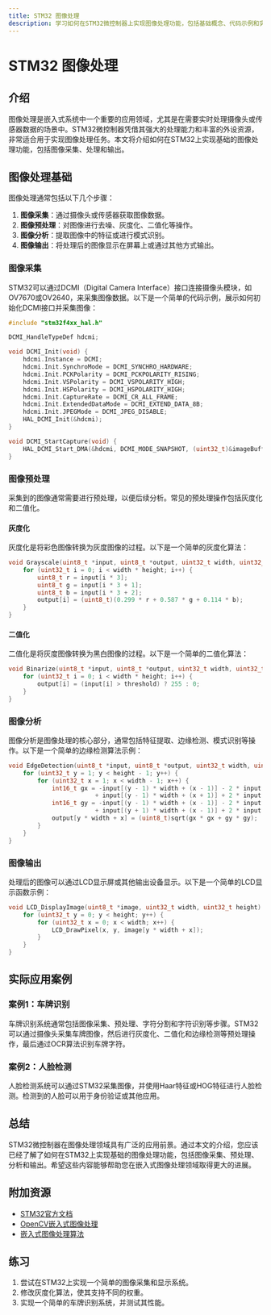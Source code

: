 ```yaml
---
title: STM32 图像处理
description: 学习如何在STM32微控制器上实现图像处理功能，包括基础概念、代码示例和实际应用场景。
---
```


# STM32 图像处理

## 介绍

图像处理是嵌入式系统中一个重要的应用领域，尤其是在需要实时处理摄像头或传感器数据的场景中。STM32微控制器凭借其强大的处理能力和丰富的外设资源，非常适合用于实现图像处理任务。本文将介绍如何在STM32上实现基础的图像处理功能，包括图像采集、处理和输出。

## 图像处理基础

图像处理通常包括以下几个步骤：

1. **图像采集**：通过摄像头或传感器获取图像数据。
2. **图像预处理**：对图像进行去噪、灰度化、二值化等操作。
3. **图像分析**：提取图像中的特征或进行模式识别。
4. **图像输出**：将处理后的图像显示在屏幕上或通过其他方式输出。

### 图像采集

STM32可以通过DCMI（Digital Camera Interface）接口连接摄像头模块，如OV7670或OV2640，来采集图像数据。以下是一个简单的代码示例，展示如何初始化DCMI接口并采集图像：

```c
#include "stm32f4xx_hal.h"

DCMI_HandleTypeDef hdcmi;

void DCMI_Init(void) {
    hdcmi.Instance = DCMI;
    hdcmi.Init.SynchroMode = DCMI_SYNCHRO_HARDWARE;
    hdcmi.Init.PCKPolarity = DCMI_PCKPOLARITY_RISING;
    hdcmi.Init.VSPolarity = DCMI_VSPOLARITY_HIGH;
    hdcmi.Init.HSPolarity = DCMI_HSPOLARITY_HIGH;
    hdcmi.Init.CaptureRate = DCMI_CR_ALL_FRAME;
    hdcmi.Init.ExtendedDataMode = DCMI_EXTEND_DATA_8B;
    hdcmi.Init.JPEGMode = DCMI_JPEG_DISABLE;
    HAL_DCMI_Init(&hdcmi);
}

void DCMI_StartCapture(void) {
    HAL_DCMI_Start_DMA(&hdcmi, DCMI_MODE_SNAPSHOT, (uint32_t)&imageBuffer, IMAGE_BUFFER_SIZE);
}
```

### 图像预处理

采集到的图像通常需要进行预处理，以便后续分析。常见的预处理操作包括灰度化和二值化。

#### 灰度化

灰度化是将彩色图像转换为灰度图像的过程。以下是一个简单的灰度化算法：

```c
void Grayscale(uint8_t *input, uint8_t *output, uint32_t width, uint32_t height) {
    for (uint32_t i = 0; i < width * height; i++) {
        uint8_t r = input[i * 3];
        uint8_t g = input[i * 3 + 1];
        uint8_t b = input[i * 3 + 2];
        output[i] = (uint8_t)(0.299 * r + 0.587 * g + 0.114 * b);
    }
}
```

#### 二值化

二值化是将灰度图像转换为黑白图像的过程。以下是一个简单的二值化算法：

```c
void Binarize(uint8_t *input, uint8_t *output, uint32_t width, uint32_t height, uint8_t threshold) {
    for (uint32_t i = 0; i < width * height; i++) {
        output[i] = (input[i] > threshold) ? 255 : 0;
    }
}
```

### 图像分析

图像分析是图像处理的核心部分，通常包括特征提取、边缘检测、模式识别等操作。以下是一个简单的边缘检测算法示例：

```c
void EdgeDetection(uint8_t *input, uint8_t *output, uint32_t width, uint32_t height) {
    for (uint32_t y = 1; y < height - 1; y++) {
        for (uint32_t x = 1; x < width - 1; x++) {
            int16_t gx = -input[(y - 1) * width + (x - 1)] - 2 * input[y * width + (x - 1)] - input[(y + 1) * width + (x - 1)]
                        + input[(y - 1) * width + (x + 1)] + 2 * input[y * width + (x + 1)] + input[(y + 1) * width + (x + 1)];
            int16_t gy = -input[(y - 1) * width + (x - 1)] - 2 * input[(y - 1) * width + x] - input[(y - 1) * width + (x + 1)]
                        + input[(y + 1) * width + (x - 1)] + 2 * input[(y + 1) * width + x] + input[(y + 1) * width + (x + 1)];
            output[y * width + x] = (uint8_t)sqrt(gx * gx + gy * gy);
        }
    }
}
```

### 图像输出

处理后的图像可以通过LCD显示屏或其他输出设备显示。以下是一个简单的LCD显示函数示例：

```c
void LCD_DisplayImage(uint8_t *image, uint32_t width, uint32_t height) {
    for (uint32_t y = 0; y < height; y++) {
        for (uint32_t x = 0; x < width; x++) {
            LCD_DrawPixel(x, y, image[y * width + x]);
        }
    }
}
```

## 实际应用案例

### 案例1：车牌识别

车牌识别系统通常包括图像采集、预处理、字符分割和字符识别等步骤。STM32可以通过摄像头采集车牌图像，然后进行灰度化、二值化和边缘检测等预处理操作，最后通过OCR算法识别车牌字符。

### 案例2：人脸检测

人脸检测系统可以通过STM32采集图像，并使用Haar特征或HOG特征进行人脸检测。检测到的人脸可以用于身份验证或其他应用。

## 总结

STM32微控制器在图像处理领域具有广泛的应用前景。通过本文的介绍，您应该已经了解了如何在STM32上实现基础的图像处理功能，包括图像采集、预处理、分析和输出。希望这些内容能够帮助您在嵌入式图像处理领域取得更大的进展。

## 附加资源

- [STM32官方文档](https://www.st.com/en/microcontrollers-microprocessors/stm32-32-bit-arm-cortex-mcus.html)
- [OpenCV嵌入式图像处理](https://opencv.org/)
- [嵌入式图像处理算法](https://www.embedded.com/category/embedded-image-processing/)

## 练习

1. 尝试在STM32上实现一个简单的图像采集和显示系统。
2. 修改灰度化算法，使其支持不同的权重。
3. 实现一个简单的车牌识别系统，并测试其性能。
